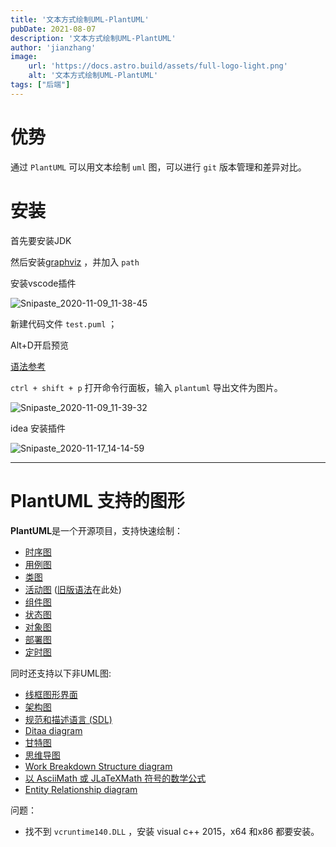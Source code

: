 ```yaml
---
title: '文本方式绘制UML-PlantUML'
pubDate: 2021-08-07
description: '文本方式绘制UML-PlantUML'
author: 'jianzhang'
image:
    url: 'https://docs.astro.build/assets/full-logo-light.png'
    alt: '文本方式绘制UML-PlantUML'
tags: ["后端"]
---
```


# 优势

通过 `PlantUML` 可以用文本绘制 `uml` 图，可以进行 `git` 版本管理和差异对比。

# 安装

首先要安装JDK

然后安装[graphviz](http://www.graphviz.org/download/) ，并加入 `path`

安装vscode插件

![Snipaste_2020-11-09_11-38-45](/image/20240616221420.png)

新建代码文件 `test.puml` ；

Alt+D开启预览

[语法参考][2]

`ctrl + shift + p`  打开命令行面板，输入 `plantuml`  导出文件为图片。

![Snipaste_2020-11-09_11-39-32](/image/20240616221445.png)



idea 安装插件

![Snipaste_2020-11-17_14-14-59](/image/20240616221504.png)

------

# PlantUML 支持的图形

**PlantUML**是一个开源项目，支持快速绘制：

- [时序图](https://plantuml.com/zh/sequence-diagram)
- [用例图](https://plantuml.com/zh/use-case-diagram)
- [类图](https://plantuml.com/zh/class-diagram)
- [活动图](https://plantuml.com/zh/activity-diagram-beta) ([旧版语法](https://plantuml.com/zh/activity-diagram-legacy)在此处)
- [组件图](https://plantuml.com/zh/component-diagram)
- [状态图](https://plantuml.com/zh/state-diagram)
- [对象图](https://plantuml.com/zh/object-diagram)
- [部署图](https://plantuml.com/zh/deployment-diagram)
- [定时图](https://plantuml.com/zh/timing-diagram)

同时还支持以下非UML图:

- [线框图形界面](https://plantuml.com/zh/salt)
- [架构图](https://plantuml.com/zh/archimate-diagram)
- [规范和描述语言 (SDL)](https://plantuml.com/zh/activity-diagram-beta#sdl)
- [Ditaa diagram](https://plantuml.com/zh/ditaa)
- [甘特图](https://plantuml.com/zh/gantt-diagram)
- [思维导图](https://plantuml.com/zh/mindmap-diagram)
- [Work Breakdown Structure diagram](https://plantuml.com/zh/wbs-diagram)
- [以 AsciiMath 或 JLaTeXMath 符号的数学公式](https://plantuml.com/zh/ascii-math)
- [Entity Relationship diagram](https://plantuml.com/zh/ie-diagram)



问题：

- 找不到 `vcruntime140.DLL` ，安装 visual c++ 2015，x64 和x86 都要安装。

[1]: https://blog.csdn.net/xiaozhengchenxxm/article/details/82861433	"参考文档"

[2]: https://plantuml.com/zh/	"语法文档"